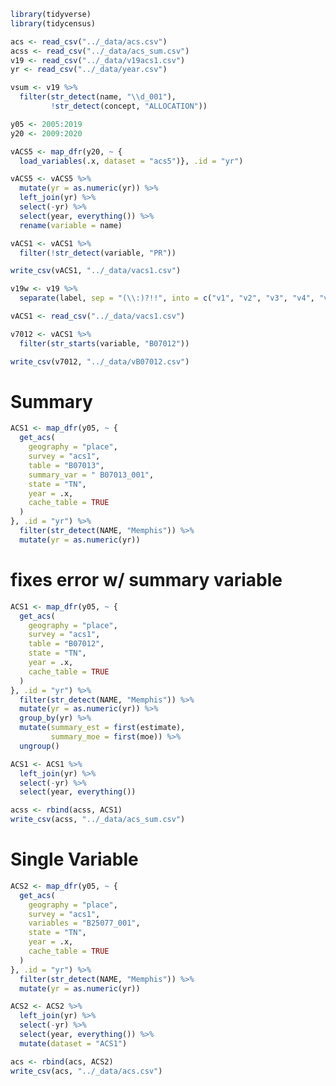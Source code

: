 
```r
library(tidyverse)
library(tidycensus)
```


```r
acs <- read_csv("../_data/acs.csv")
acss <- read_csv("../_data/acs_sum.csv")
v19 <- read_csv("../_data/v19acs1.csv")
yr <- read_csv("../_data/year.csv")
```

```r
vsum <- v19 %>% 
  filter(str_detect(name, "\\d_001"),
         !str_detect(concept, "ALLOCATION"))
```


```r
y05 <- 2005:2019
y20 <- 2009:2020
```

```r
vACS5 <- map_dfr(y20, ~ {
  load_variables(.x, dataset = "acs5")}, .id = "yr")
```

```r
vACS5 <- vACS5 %>% 
  mutate(yr = as.numeric(yr)) %>%
  left_join(yr) %>% 
  select(-yr) %>% 
  select(year, everything()) %>% 
  rename(variable = name)
```

```r
vACS1 <- vACS1 %>%
  filter(!str_detect(variable, "PR"))
```

```r
write_csv(vACS1, "../_data/vacs1.csv")
```

```r
v19w <- v19 %>% 
  separate(label, sep = "(\\:)?!!", into = c("v1", "v2", "v3", "v4", "v5", "v6", "v7", "v8"))
```

```r
vACS1 <- read_csv("../_data/vacs1.csv")
```


```r
v7012 <- vACS1 %>% 
  filter(str_starts(variable, "B07012")) 

write_csv(v7012, "../_data/vB07012.csv")
```


# Summary

```r
ACS1 <- map_dfr(y05, ~ {
  get_acs(
    geography = "place",
    survey = "acs1",
    table = "B07013",
    summary_var = "	B07013_001",
    state = "TN",
    year = .x,
    cache_table = TRUE
  )
}, .id = "yr") %>% 
  filter(str_detect(NAME, "Memphis")) %>% 
  mutate(yr = as.numeric(yr))
```

# fixes error w/ summary variable
```r
ACS1 <- map_dfr(y05, ~ {
  get_acs(
    geography = "place",
    survey = "acs1",
    table = "B07012",
    state = "TN",
    year = .x,
    cache_table = TRUE
  )
}, .id = "yr") %>% 
  filter(str_detect(NAME, "Memphis")) %>% 
  mutate(yr = as.numeric(yr)) %>% 
  group_by(yr) %>% 
  mutate(summary_est = first(estimate),
         summary_moe = first(moe)) %>% 
  ungroup()
```

```r
ACS1 <- ACS1 %>%
  left_join(yr) %>% 
  select(-yr) %>% 
  select(year, everything())
```

```r
acss <- rbind(acss, ACS1)
write_csv(acss, "../_data/acs_sum.csv")
```

# Single Variable

```r
ACS2 <- map_dfr(y05, ~ {
  get_acs(
    geography = "place",
    survey = "acs1",
    variables = "B25077_001",
    state = "TN",
    year = .x,
    cache_table = TRUE
  )
}, .id = "yr") %>% 
  filter(str_detect(NAME, "Memphis")) %>% 
  mutate(yr = as.numeric(yr))
```

```r
ACS2 <- ACS2 %>%
  left_join(yr) %>% 
  select(-yr) %>% 
  select(year, everything()) %>% 
  mutate(dataset = "ACS1")
```

```r
acs <- rbind(acs, ACS2)
write_csv(acs, "../_data/acs.csv")
```
